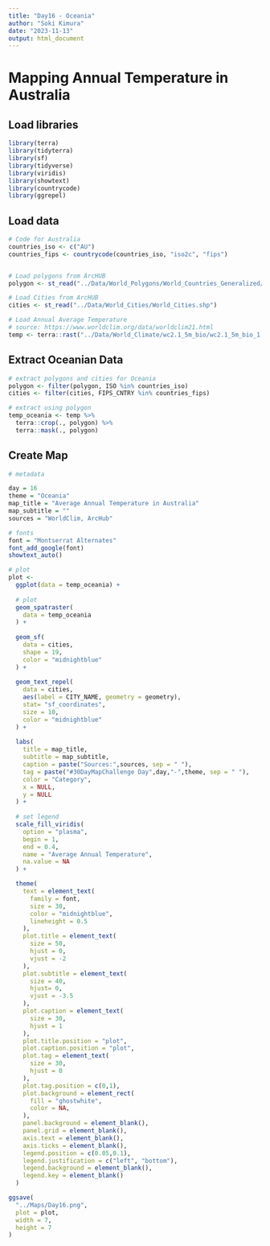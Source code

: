 ```yaml
---
title: "Day16 - Oceania"
author: "Soki Kimura"
date: "2023-11-13"
output: html_document
---
```


# Mapping Annual Temperature in Australia

## Load libraries

```r

library(terra)
library(tidyterra)
library(sf)
library(tidyverse)
library(viridis)
library(showtext)
library(countrycode)
library(ggrepel)

```


## Load data

```r

# Code for Australia
countries_iso <- c("AU")
countries_fips <- countrycode(countries_iso, "iso2c", "fips")


# Load polygons from ArcHUB
polygon <- st_read("../Data/World_Polygons/World_Countries_Generalized/World_Countries_Generalized.shp")

# Load Cities from ArcHUB
cities <- st_read("../Data/World_Cities/World_Cities.shp")

# Load Annual Average Temperature
# source: https://www.worldclim.org/data/worldclim21.html
temp <- terra::rast("../Data/World_Climate/wc2.1_5m_bio/wc2.1_5m_bio_1.tif")

```

## Extract Oceanian Data

```r

# extract polygons and cities for Oceania
polygon <- filter(polygon, ISO %in% countries_iso)
cities <- filter(cities, FIPS_CNTRY %in% countries_fips)

# extract using polygon
temp_oceania <- temp %>%
  terra::crop(., polygon) %>%
  terra::mask(., polygon)

```

## Create Map

```r

# metadata

day = 16
theme = "Oceania"
map_title = "Average Annual Temperature in Australia"
map_subtitle = ""
sources = "WorldClim, ArcHub"

# fonts
font = "Montserrat Alternates"
font_add_google(font)
showtext_auto()

# plot
plot <- 
  ggplot(data = temp_oceania) + 
  
  # plot
  geom_spatraster(
    data = temp_oceania
  ) +
  
  geom_sf(
    data = cities,
    shape = 19,
    color = "midnightblue"
  ) +
  
  geom_text_repel(
    data = cities,
    aes(label = CITY_NAME, geometry = geometry),
    stat= "sf_coordinates",
    size = 10,
    color = "midnightblue"
  ) +
  
  labs(
    title = map_title,
    subtitle = map_subtitle,
    caption = paste("Sources:",sources, sep = " "),
    tag = paste("#30DayMapChallenge Day",day,"-",theme, sep = " "),
    color = "Category",
    x = NULL,
    y = NULL
  ) +
  
  # set legend
  scale_fill_viridis(
    option = "plasma",
    begin = 1,
    end = 0.4,
    name = "Average Annual Temperature",
    na.value = NA
  ) +

  theme(
    text = element_text(
      family = font,
      size = 30,
      color = "midnightblue",
      lineheight = 0.5
    ),
    plot.title = element_text(
      size = 50,
      hjust = 0,
      vjust = -2
    ),
    plot.subtitle = element_text(
      size = 40,
      hjust= 0,
      vjust = -3.5
    ),
    plot.caption = element_text(
      size = 30,
      hjust = 1
    ),
    plot.title.position = "plot",
    plot.caption.position = "plot",
    plot.tag = element_text(
      size = 30,
      hjust = 0
    ),
    plot.tag.position = c(0,1),
    plot.background = element_rect(
      fill = "ghostwhite",
      color = NA,
    ),
    panel.background = element_blank(),
    panel.grid = element_blank(),
    axis.text = element_blank(),
    axis.ticks = element_blank(),
    legend.position = c(0.05,0.1),
    legend.justification = c("left", "bottom"),
    legend.background = element_blank(),
    legend.key = element_blank()
  )

ggsave(
  "../Maps/Day16.png",
  plot = plot,
  width = 7,
  height = 7
)



```


